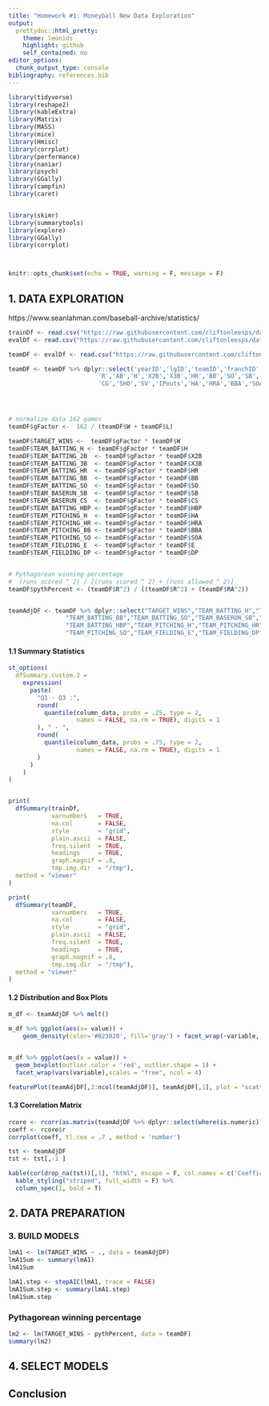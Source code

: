 ```yaml
---
title: "Homework #1: Moneyball New Data Exploration"
output:
  prettydoc::html_pretty:
    theme: leonids
    highlight: github
    self_contained: no
editor_options: 
  chunk_output_type: console
bibliography: references.bib
---
```


```r
library(tidyverse)
library(reshape2)
library(kableExtra)
library(Matrix)
library(MASS)
library(mice)
library(Hmisc)
library(corrplot)
library(performance)
library(naniar)
library(psych)
library(GGally)
library(campfin)
library(caret)


library(skimr)
library(summarytools)
library(explore)
library(GGally)
library(corrplot)



knitr::opts_chunk$set(echo = TRUE, warning = F, message = F)
```





## 1. DATA EXPLORATION


https://www.seanlahman.com/baseball-archive/statistics/




```r

trainDf <- read.csv("https://raw.githubusercontent.com/cliftonleesps/data621_group1/main/hw1/moneyball-training-data.csv")
evalDf <- read.csv("https://raw.githubusercontent.com/cliftonleesps/data621_group1/main/hw1/moneyball-evaluation-data.csv")

```



```r

teamDF <- evalDf <- read.csv("https://raw.githubusercontent.com/cliftonleesps/data621_group1/main/hw1/Teams.csv")

teamDF <- teamDF %>% dplyr::select('yearID','lgID','teamID','franchID','divID','Rank','G','W','L',
                         'R','AB','H','X2B','X3B','HR','BB','SO','SB','CS','HBP','SF','RA','ER','ERA',
                         'CG','SHO','SV','IPouts','HA','HRA','BBA','SOA','E','DP','FP')




# normalize data 162 games
teamDF$gFactor <-  162 / (teamDF$W + teamDF$L)

teamDF$TARGET_WINS <-  teamDF$gFactor * teamDF$W
teamDF$TEAM_BATTING_H <- teamDF$gFactor * teamDF$H
teamDF$TEAM_BATTING_2B  <- teamDF$gFactor * teamDF$X2B
teamDF$TEAM_BATTING_3B  <- teamDF$gFactor * teamDF$X3B
teamDF$TEAM_BATTING_HR  <- teamDF$gFactor * teamDF$HR
teamDF$TEAM_BATTING_BB  <- teamDF$gFactor * teamDF$BB
teamDF$TEAM_BATTING_SO  <- teamDF$gFactor * teamDF$SO
teamDF$TEAM_BASERUN_SB  <- teamDF$gFactor * teamDF$SB
teamDF$TEAM_BASERUN_CS  <- teamDF$gFactor * teamDF$CS
teamDF$TEAM_BATTING_HBP <- teamDF$gFactor * teamDF$HBP
teamDF$TEAM_PITCHING_H  <- teamDF$gFactor * teamDF$HA
teamDF$TEAM_PITCHING_HR <- teamDF$gFactor * teamDF$HRA
teamDF$TEAM_PITCHING_BB <- teamDF$gFactor * teamDF$BBA
teamDF$TEAM_PITCHING_SO <- teamDF$gFactor * teamDF$SOA
teamDF$TEAM_FIELDING_E  <- teamDF$gFactor * teamDF$E
teamDF$TEAM_FIELDING_DP <- teamDF$gFactor * teamDF$DP 


# Pythagorean winning percentage
#  (runs scored ^ 2) / [(runs scored ^ 2) + (runs allowed ^ 2)]
teamDF$pythPercent <- (teamDF$R^2) / ((teamDF$R^2) + (teamDF$RA^2))


teamAdjDF <- teamDF %>% dplyr::select("TARGET_WINS","TEAM_BATTING_H","TEAM_BATTING_2B","TEAM_BATTING_3B","TEAM_BATTING_HR",
                "TEAM_BATTING_BB","TEAM_BATTING_SO","TEAM_BASERUN_SB","TEAM_BASERUN_CS",
                "TEAM_BATTING_HBP","TEAM_PITCHING_H","TEAM_PITCHING_HR","TEAM_PITCHING_BB",
                "TEAM_PITCHING_SO","TEAM_FIELDING_E","TEAM_FIELDING_DP")

```




#### 1.1 Summary Statistics




```r

st_options(
  dfSummary.custom.2 = 
    expression(
      paste(
        "Q1 - Q3 :",
        round(
          quantile(column_data, probs = .25, type = 2, 
                   names = FALSE, na.rm = TRUE), digits = 1
        ), " - ",
        round(
          quantile(column_data, probs = .75, type = 2, 
                   names = FALSE, na.rm = TRUE), digits = 1
        )
      )
    )
)


print(
  dfSummary(trainDf, 
            varnumbers   = TRUE,
            na.col       = FALSE,
            style        = "grid",
            plain.ascii  = FALSE,
            freq.silent  = TRUE,
            headings     = TRUE,
            graph.magnif = .8,
            tmp.img.dir  = "/tmp"),
  method = "viewer"
)

```



```r

print(
  dfSummary(teamDF, 
            varnumbers   = TRUE,
            na.col       = FALSE,
            style        = "grid",
            plain.ascii  = FALSE,
            freq.silent  = TRUE,
            headings     = TRUE,
            graph.magnif = .8,
            tmp.img.dir  = "/tmp"),
  method = "viewer"
)

```




#### 1.2 Distribution and Box Plots

```r

m_df <- teamAdjDF %>% melt() 

m_df %>% ggplot(aes(x= value)) + 
    geom_density(color='#023020', fill='gray') + facet_wrap(~variable, scales = 'free',  ncol = 4) + theme_bw()


m_df %>% ggplot(aes(x = value)) +
  geom_boxplot(outlier.color = 'red', outlier.shape = 1) +
  facet_wrap(vars(variable),scales = "free", ncol = 4)

```


```r

featurePlot(teamAdjDF[,2:ncol(teamAdjDF)], teamAdjDF[,1], plot = "scatter", type = c("p", "smooth"), span = 1)

```

#### 1.3 Correlation Matrix


```r
rcore <- rcorr(as.matrix(teamAdjDF %>% dplyr::select(where(is.numeric))))
coeff <- rcore$r
corrplot(coeff, tl.cex = .7 , method = 'number')
```



```r
tst <- teamAdjDF
tst <- tst[,-1 ]

kable(cor(drop_na(tst))[,1], "html", escape = F, col.names = c('Coefficient')) %>%
  kable_styling("striped", full_width = F) %>%
  column_spec(1, bold = T)


```



## 2. DATA PREPARATION




### 3. BUILD MODELS

 


```r


lmA1 <- lm(TARGET_WINS ~ ., data = teamAdjDF)
lmA1Sum <- summary(lmA1)
lmA1Sum

```




```r

lmA1.step <- stepAIC(lmA1, trace = FALSE)
lmA1Sum.step <- summary(lmA1.step)
lmA1Sum.step

```






### Pythagorean winning percentage

```r

lm2 <- lm(TARGET_WINS ~ pythPercent, data = teamDF)
summary(lm2)

```



## 4. SELECT MODELS








## Conclusion














